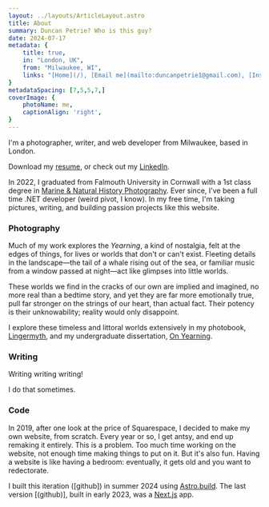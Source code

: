 ```yaml
---
layout: ../layouts/ArticleLayout.astro
title: About
summary: Duncan Petrie? Who is this guy?
date: 2024-07-17
metadata: {
    title: true,
    in: "London, UK",
    from: "Milwaukee, WI",
    links: "[Home](/), [Email me](mailto:duncanpetrie1@gmail.com), [Instagram](https://instagram.com/probablyduncan), [LinkedIn](https://www.linkedin.com/in/probablyduncan/), [Resume](/resume.pdf), [Photography](/photography), [Writing](/writing), [Springtide](/springtide)",
}
metadataSpacing: [7,5,5,7,]
coverImage: {
    photoName: me,
    captionAlign: 'right',
}
---
```


I'm a photographer, writer, and web developer from Milwaukee, based in London.

Download my [resume](resume.pdf), or check out my [LinkedIn](https://www.linkedin.com/in/probablyduncan/).

In 2022, I graduated from Falmouth University in Cornwall with a 1st class degree in [Marine & Natural History Photography](https://www.falmouth.ac.uk/study/undergraduate/marine-natural-history-photography). Ever since, I've been a full time .NET developer (weird pivot, I know). In my free time, I'm taking pictures, writing, and building passion projects like this website.

### Photography

Much of my work explores the _Yearning_, a kind of nostalgia, felt at the edges of things, for lives or worlds that don't or can't exist. Fleeting details in the landscape—the tail of a whale rising out of the sea, or familiar music from a window passed at night—act like glimpses into little worlds.

These worlds we find in the cracks of our own are implied and imagined, no more real than a bedtime story, and yet they are far more emotionally true, pull far stronger on the strings of our heart, than actual fact. Their potency is their unknowability; reality would only disappoint.

I explore these timeless and littoral worlds extensively in my photobook, [Lingermyth](/lingermyth), and my undergraduate dissertation, [On Yearning](/on-yearning).

### Writing

Writing writing writing!

I do that sometimes.

### Code

In 2019, after one look at the price of Squarespace, I decided to make my own website, from scratch. Every year or so, I get antsy, and end up remaking it entirely. This is a problem. Too much time working on the website, not enough time making things to put on it. But it's also fun. Having a website is like having a bedroom: eventually, it gets old and you want to redectorate.

I built this iteration ([github]) in summer 2024 using [Astro.build](https://docs.astro.build/en/getting-started/). The last version [(github)], built in early 2023, was a [Next.js](https://nextjs.org/docs) app.